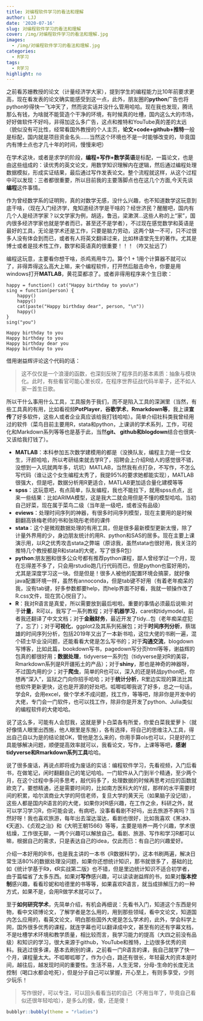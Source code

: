 ```yaml
---
title: 对编程软件学习的看法和理解
author: LJJ
date: '2020-07-16'
slug: 对编程软件学习的看法和理解
cover: /img/对编程软件学习的看法和理解.jpg
images:
  - /img/对编程软件学习的看法和理解.jpg
categories:
  - R学习
tags:
  - R学习
highlight: no
---
```


之前看苏姗教授的论文（计量经济学大家），提到学生的编程能力比10年前要求更高，现在看发表的论文确实能感受到这一点，此外，朋友圈的**python**广告也将python吵得快一飞冲天了，然而说实话并没什么管用哈哈。现在我也发现，腾讯那么有钱，为啥就不能营造个干净的环境，有时候真的吐槽，国内这么大的市场，好好做软件不好吗，非得加这么多广告，这点和推特和YouTube真的差的太远（貌似没有可比性，经常看国外教授的个人主页，**论文+code+github+推特**一般是标配，国内就是项目资金名头......当然这个环境也不是一时能够改变的，毕竟国内有博士点也才几十年的时间，慢慢来吧）

在学术这块，或者是求学的阶段，**编程+写作+数学英语**是标配，一篇论文，也是由这些组成的：读优秀的英文论文，用数学知识理解内在逻辑，然后通过编程处理数据模拟，形成实证结果，最后通过写作发表论文。整个流程就这样，从这个过程中可以发现：三者都很重要，所以目前我的主要落脚点也在这几个方面,今天先谈**编程**这件事情。

作为曾经数学系的证明狗，真的对数学无感，没什么兴趣，也不知道数学这玩意到底干啥，（现在入门经济学，鬼知道经济学是干啥的？经世济民？醒醒吧，国内有几个人是经济学家？以文学家为例，胡适，鲁迅，梁漱溟...这些人称的上“家”，国内很多经济学家也就是学者而已，甚至还不是学者），不过现在感觉数学和英语是最好的工具，无论是学术还是工作，只要是脑力劳动，这两个缺一不可，只不过很多人没有体会到而已，或者有人将英文翻译过来，比如林语堂先生的著作。尤其是博士或者是技术性工作，数学和英语真的很重要！！！（咋又扯远了）

编程这玩意，主要看你想干啥，杀鸡焉用牛刀。算个1 + 1用个计算器不就可以了，非得弄得这么高大上嘛，来个编程软件，打开然后敲击命令，你要是用windows打开**MATLAB**，黄花菜都凉了。或者非得用程序来个生日歌：

````
happy = function() cat("Happy birthday to you\n")
sing = function(person) {
    happy()
    happy()
    cat(paste("Happy birthday dear", person, "\n"))
    happy()
}
sing("you")
````

````
Happy birthday to you
Happy birthday to you
Happy birthday dear you
Happy birthday to you
````

借用谢益辉评论这个代码的话：

> 这不仅仅是一个浪漫的函数，也深刻反映了程序员的基本素质：抽象与模块化。此时，有些看官可能心里长叹，在程序世界征战代码半辈子，还不如人家一首生日歌。

所以干什么事用什么工具，工具服务于我们，而不是陷入工具的深渊里（当然，有些工具真的有用，比如看视频**PotPlayer**，**谷歌学术**，**Rmarkdown等**，我上课**宣传**了好多软件，这些人或者企业真应该给我打钱哈哈）。简单介绍社科类我曾经用过的软件（菜鸟目前主要用R，stata和python，上课讲的学术系列，工作，可视化和Markdown系列等等也是基于此，当然**git、 github和blogdown**结合也很爽-又该给我打钱了）。

- **MATLAB**：本科参加五次数学建模用的都是（没换队友，编程主力是一位女生，汗颜哈哈，所以考研结束就去学R了，招聘会上介绍R给人的感觉很不错，没想到一入坑就两年多，坑坑）MATLAB，当然我有点打杂，不写作，不怎么写代码（谁让这个女生编程太秀了，我提95%的要求她都能实现），MATLAB很强大，但是吧，数据分析用R更适合，MATLAB更加适合量化建模等等
- **spss**：这玩意吧，有点简单，队友编程，我也不能拉下，就用spss点点，出来一些结果：比如ARIMA模型，这是我大二就会用但是不懂的模型哈哈。当初自己好菜，现在属于菜鸟二级（当年是一级吧，或者没有品级）
- **eviews**：处理时间序列的神器，有很多时间序列模型，现在主要用的是时候翻翻高铁梅老师的书和张晓彤老师的课件
- **stata**：这个是微观数据处理的有用工具，但是很多最新模型更新太慢，除了计量外界用的少，身边朋友统计的用R、python和SAS的居多。现在主要上课演示用，以R之优秀攻击stata之弊端（原谅我，虽然stata也很好用，我关注的推特几个教授都是R和stata的大佬，写了很多R包）
- **python**:朋友圈和很多公众号都有推荐python课程，鄙人曾经学过一个月，现在忘得差不多了，只会用rstudio跑几行代码而已，但是python也蛮好用的，尤其是深度学习这一块。但是但是！很多人被他的配置环境会搞蒙，就好像java配置环境一样，虽然有annoconda，但是tab键不好用（有着老年痴呆的我，没有tab键，好多参数都要help，而help界面不好看，我就一顿操作改了R.css文件，现在赏心悦目了）。
- **R**：我对R语言是真爱，所以需要放到最后啦啦。重要的事情必须最后说嘛:对于**计量**，R可以，我写了一系列教程；对于**机器学习**，caret和tidymodel，前者我还翻译了中文文档；对于**金融财务**，最近开发了tidy...包（老年痴呆症犯了，忘了）；对于**可视化**，ggplot2及其系列拓展包；对于**时间序列分析**，蔡瑞雄的时间序列分析，包括2019年又出了一本新书哈，这位大佬的书刷一遍，混个硕士毕业没问题，还能看看大佬是怎么写书的；对于**沟通交流**，blogdown写博客，比如此篇，bookdown写书，pagedown写分页html等等，谢益辉的包真的都很好用；**数据处理**，tidyverse一系列包（tidyverse是对R的美容，Rmarkdown系列是R开疆拓土的产品）；对于**shiny**，那也是神奇的神器呀，不过国内用的少；对于**爬虫**，简单的R也可以，深入的还是转战python吧，你想再“深入”，监狱之门向你招手哈哈；对于**统计分析**，R里边实现的算法比其他软件更新更快，这也是开源的好处吧。呱唧呱唧我说了好多，总之一句话，学会R，会用excel，做个学术不成问题，找工作，等等吧，除非你是开发中的大佬，专门会一门软件，也可以找工作，除非你是开发了python、Julia类似的编程软件的大佬哈哈。

说了这么多，可能有人会怼我，这就是萝卜白菜各有所爱，你爱白菜我爱萝卜（就好像情人眼里出西施，他人眼里是东施），各有选择，将自己的思维注入工具，得出自己自以为是的结论就OK，管他是怎么来的，你用手算ols也可以，只是好的工具能够解决问题，顺便提高效率就可以，我看论文，写作，上课等等吧，**感谢tidyverse和Rmarkdown系列工具**哈哈。

说了很多废话，再说点即将成为废话的实话：编程软件学习，先看视频，入门后看书，在做笔记，闲时翻翻自己的笔记哈哈。一门软件从入门到半个精通，至少两个月，在这个过程中多问多思考，敲代码多了，处理数据的时候再思考对应的函数就欧克了。要想精通，还是需要时间的，比如南方医科大的Y叔，那样的水平需要时间的积累，哈尔滨商业大学的阿信老师，复旦大学的黄天元（如果脑子没记错），这些人都是国内R语言的的大佬，如果你对R感兴趣，在工作之余，科研之外，就可以学习学习R，你可能会说，有病吧，没事看看剧不好吗，出去旅游不爽吗？当然好呀！我也喜欢旅游，每年出去溜达溜达，看剧也很好，比如我喜欢《黑冰》、《天道》、《贞观之治》和《大明王朝1566》等等，主要是培养一两个兴趣，学术很枯燥，工作很无聊，一两个兴趣可以解放自己。看剧、旅游、写作和学习R都可以嘛，根据自己的需求，只是表达自己的idea，仅此而已：有自己的兴趣爱好。

介绍一本好用的R书，也是我主讲的一本书《R数据科学》，这本书刷两遍，解决日常生活80%的数据处理没问题，如果你还想统计知识，那书就很多了，基础的比如《统计学基于R》，《R实战第二版》也不错，但是里边统计知识不适合初学者，由于篇幅省了太多东西。如果对**写作**感兴趣，可以读读谢益辉的书，如果对**版本控制**感兴趣，看看珍妮和哈德里的书等等，如果喜欢R语言，就当成排解压力的一种方式，如果不是，会用R做学术就可以了。

至于**如何研究学术**，先简单介绍，有机会再细说：先看书入门，知道这个东西是何物，看中文硕博论文，了解学者是怎么用的，用到那些领域，看中文论文，知道国内怎么应用的，看英文论文，明白那些国外大佬是怎么学术的，此外，学会科学上网，国外很多优秀的课程，就连字幕也可以翻译成中文，甚至有的还有字幕文档，不是吐槽学术环境和教学质量，相比较而言，我学习能力的提高（大四之前没有品级）和知识的学习，很大来源于github，YouTube和推特，上边很多优秀的资料。我逃过很多课，基本去刷别的课，之前看一门R语言的课，我自己就学了快一个月，课程量太大。不呱唧呱唧了，作为小白，路还有很长，年轻最大的资本是时间，越往后，越发现时间的重要性。生活不易，人生无常，分母-生命的长度无法控制（喝口水都会呛死），但是分子自己可以掌握，开心至上，有则多享受，少则少玩乐！

>写作很好，可以专注，可以回头看看当初的自己（不用当年了，毕竟自己看似还很年轻哈哈），是多么的傻，傻，还是傻！

```r
bubblyr::bubbly(theme = "rladies")
```





